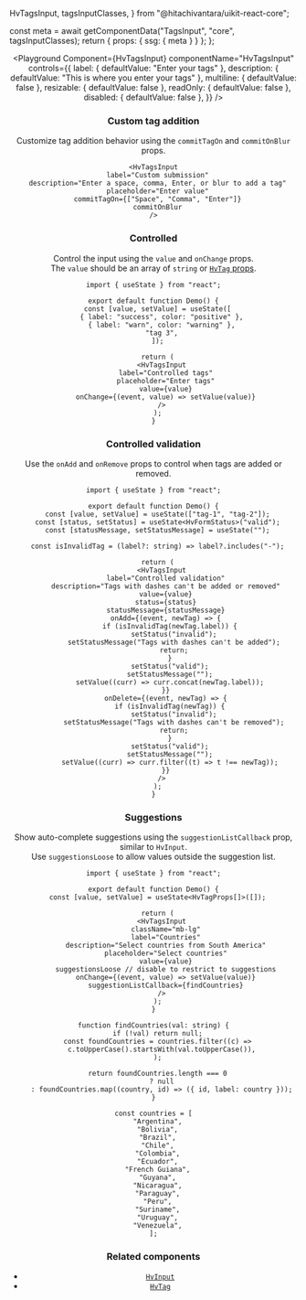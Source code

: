   HvTagsInput,
  tagsInputClasses,
} from "@hitachivantara/uikit-react-core";


  const meta = await getComponentData("TagsInput", "core", tagsInputClasses);
  return { props: { ssg: { meta } } };
};

<Header />

<Playground
  Component={HvTagsInput}
  componentName="HvTagsInput"
  controls={{
    label: { defaultValue: "Enter your tags" },
    description: { defaultValue: "This is where you enter your tags" },
    multiline: { defaultValue: false },
    resizable: { defaultValue: false },
    readOnly: { defaultValue: false },
    disabled: { defaultValue: false },
  }}
/>

### Custom tag addition

Customize tag addition behavior using the `commitTagOn` and `commitOnBlur` props.

```tsx live
<HvTagsInput
  label="Custom submission"
  description="Enter a space, comma, Enter, or blur to add a tag"
  placeholder="Enter value"
  commitTagOn={["Space", "Comma", "Enter"]}
  commitOnBlur
/>
```

### Controlled

Control the input using the `value` and `onChange` props.  
The `value` should be an array of `string` or [`HvTag` props](/components/tag?tab=props).

```tsx live
import { useState } from "react";

export default function Demo() {
  const [value, setValue] = useState([
    { label: "success", color: "positive" },
    { label: "warn", color: "warning" },
    "tag 3",
  ]);

  return (
    <HvTagsInput
      label="Controlled tags"
      placeholder="Enter tags"
      value={value}
      onChange={(event, value) => setValue(value)}
    />
  );
}
```

### Controlled validation

Use the `onAdd` and `onRemove` props to control when tags are added or removed.

```tsx live
import { useState } from "react";

export default function Demo() {
  const [value, setValue] = useState(["tag-1", "tag-2"]);
  const [status, setStatus] = useState<HvFormStatus>("valid");
  const [statusMessage, setStatusMessage] = useState("");

  const isInvalidTag = (label?: string) => label?.includes("-");

  return (
    <HvTagsInput
      label="Controlled validation"
      description="Tags with dashes can't be added or removed"
      value={value}
      status={status}
      statusMessage={statusMessage}
      onAdd={(event, newTag) => {
        if (isInvalidTag(newTag.label)) {
          setStatus("invalid");
          setStatusMessage("Tags with dashes can't be added");
          return;
        }
        setStatus("valid");
        setStatusMessage("");
        setValue((curr) => curr.concat(newTag.label));
      }}
      onDelete={(event, newTag) => {
        if (isInvalidTag(newTag)) {
          setStatus("invalid");
          setStatusMessage("Tags with dashes can't be removed");
          return;
        }
        setStatus("valid");
        setStatusMessage("");
        setValue((curr) => curr.filter((t) => t !== newTag));
      }}
    />
  );
}
```

### Suggestions

Show auto-complete suggestions using the `suggestionListCallback` prop, similar to `HvInput`.  
Use `suggestionsLoose` to allow values outside the suggestion list.

```tsx live
import { useState } from "react";

export default function Demo() {
  const [value, setValue] = useState<HvTagProps[]>([]);

  return (
    <HvTagsInput
      className="mb-lg"
      label="Countries"
      description="Select countries from South America"
      placeholder="Select countries"
      value={value}
      suggestionsLoose // disable to restrict to suggestions
      onChange={(event, value) => setValue(value)}
      suggestionListCallback={findCountries}
    />
  );
}

function findCountries(val: string) {
  if (!val) return null;
  const foundCountries = countries.filter((c) =>
    c.toUpperCase().startsWith(val.toUpperCase()),
  );

  return foundCountries.length === 0
    ? null
    : foundCountries.map((country, id) => ({ id, label: country }));
}

const countries = [
  "Argentina",
  "Bolivia",
  "Brazil",
  "Chile",
  "Colombia",
  "Ecuador",
  "French Guiana",
  "Guyana",
  "Nicaragua",
  "Paraguay",
  "Peru",
  "Suriname",
  "Uruguay",
  "Venezuela",
];
```

### Related components

- [`HvInput`](/components/input)
- [`HvTag`](/components/tag)
